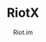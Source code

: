 ---
layout: projectimage
title: RiotX
categories: 
 - client
thumbnail: /docs/projects/images/riotx300.png
screenshot: /docs/projects/images/riotx.png
featured: true
maturity: Beta
description: RiotX is the next-generation Matrix client for Android
platforms:
  - Android
author: Riot.im
home: https://riot.im/
language: Kotlin
license: Apache-2.0
slug: riotx
repo: https://github.com/vector-im/riotX-android
sort_order: 150
---